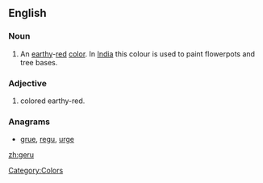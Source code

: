 ==English==

===Noun===
{{en-noun|-}}

# An [[earthy]]-[[red]] [[color]]. In [[India]] this colour is used to paint flowerpots and tree bases.

===Adjective===
{{en-adj}}

# colored earthy-red.

===Anagrams===
* {{alphagram|egru}} [[grue#English|grue]], [[regu#English|regu]], [[urge#English|urge]]
[[Category:Colors]]
[[zh:geru]]